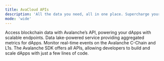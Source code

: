 ```yaml
---
title: AvaCloud APIs
description: 'All the data you need, all in one place. Supercharge your dApps with scalable, reliable endpoints in just a few lines of code.'
mode: 'wide'
---
```


<CardGroup cols={2}>
  <Card
    title="Web3 Data API"
    icon="database"
    href="/data-api/"
  >
    Access blockchain data with Avalanche’s API, powering your dApps with scalable endpoints.
  </Card>
  <Card
    title="Metrics APIs"
    icon="chart-line"
    href="/metrics-api/"
  >
    Data lake-powered service providing aggregated metrics for dApps.
  </Card>
  <Card
    title="Webhooks API"
    icon="webhook"
    href="/webhooks-api/"
  >
   Monitor real-time events on the Avalanche C-Chain and L1s.
  </Card>
  <Card
    title="Avalanche SDK"
    icon="code"
    href="/avalanche-sdk/"
  >
    The Avalanche SDK offers all APIs, allowing developers to build and scale dApps with just a few lines of code.
  </Card>
</CardGroup>
